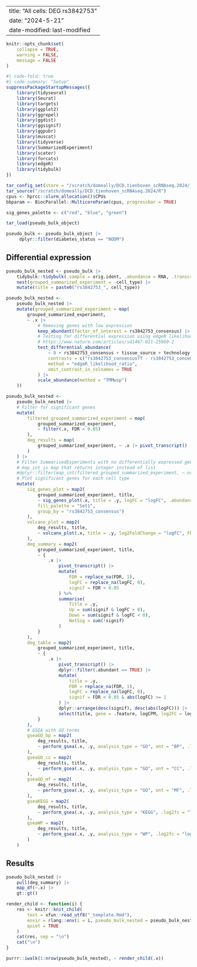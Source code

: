 
---
title: "All cells: DEG rs3842753"
date: "2024-5-21" 
date-modified: last-modified
---

```r
knitr::opts_chunk$set(
    collapse = TRUE,
    warning = FALSE,
    message = FALSE
)
```


```r
#| code-fold: true
#| code-summary: "Setup"
suppressPackageStartupMessages({
    library(tidyseurat)
    library(Seurat)
    library(targets)
    library(ggplot2)
    library(ggrepel)
    library(ggdist)
    library(ggsignif)
    library(ggpubr)
    library(muscat)
    library(tidyverse)
    library(SummarizedExperiment)
    library(scater)
    library(forcats)
    library(edgeR)
    library(tidybulk)
})

tar_config_set(store = "/scratch/domeally/DCD.tienhoven_scRNAseq.2024/_targets")
tar_source("/scratch/domeally/DCD.tienhoven_scRNAseq.2024/R")
cpus <- hprcc::slurm_allocation()$CPUs
bbparam <- BiocParallel::MulticoreParam(cpus, progressbar = TRUE)

sig_genes_palette <- c("red", "blue", "green")

tar_load(pseudo_bulk_object)

pseudo_bulk <- pseudo_bulk_object |>
     dplyr::filter(diabetes_status == "NODM")
```

## Differential expression

```r

pseudo_bulk_nested <- pseudo_bulk |>
    tidybulk::tidybulk(.sample = orig.ident, .abundance = RNA, .transcript = .feature)  |>
    nest(grouped_summarized_experiment = -cell_type) |>
    mutate(title = paste0("rs3842753_", cell_type))
```


```r
pseudo_bulk_nested <-
    pseudo_bulk_nested |>
    mutate(grouped_summarized_experiment = map(
        grouped_summarized_experiment,
        ~ .x |>
            # Removing genes with low expression
            keep_abundant(factor_of_interest = rs3842753_consensus) |>
            # Testing for differential expression using edgeR likelihood ratio test
            # https://www.nature.com/articles/s41467-021-25960-2
            test_differential_abundance(
                ~ 0 + rs3842753_consensus + tissue_source + technology,
                contrasts = c("rs3842753_consensusTT - rs3842753_consensusTG"),
                method = "edgeR_likelihood_ratio",
                omit_contrast_in_colnames = TRUE
            ) |>
            scale_abundance(method = "TMMwsp")
    ))
```

```r
pseudo_bulk_nested <-
    pseudo_bulk_nested |>
    # Filter for significant genes
    mutate(
        filtered_grouped_summarized_experiment = map(
            grouped_summarized_experiment,
            ~ filter(.x, FDR < 0.05)
        ),
        deg_results = map(
            grouped_summarized_experiment, ~ .x |> pivot_transcript()
        )
    ) |>
    # Filter SummarisedExperiments with no differentially expressed genes
    # map_int is map that returns integer instead of list
    #dplyr::filter(map_int(filtered_grouped_summarized_experiment, ~ nrow(.x)) > 0) |>
    # Plot significant genes for each cell type
    mutate(
        sig_genes_plot = map2(
            grouped_summarized_experiment, title,
            ~ sig_genes_plot(.x, title = .y, logFC = "logFC", .abundance = "RNA_scaled",
            fill_palette = "Set1",
            group_by = "rs3842753_consensus")
        ),
        volcano_plot = map2(
            deg_results, title,
            ~ volcano_plot(.x, title = .y, log2FoldChange = "logFC", FDR = "FDR", pvalue="PValue", subtitle = NULL)
        ),
        deg_summary = map2(
            grouped_summarized_experiment, title,
            ~ {
                .x |>
                    pivot_transcript() |>
                    mutate(
                        FDR = replace_na(FDR, 1),
                        logFC = replace_na(logFC, 0),
                        signif = FDR < 0.05
                    ) %>%
                    summarise(
                        Title = .y,
                        Up = sum(signif & logFC > 0),
                        Down = sum(signif & logFC < 0),
                        NotSig = sum(!signif)
                    )
            }
        ),
        deg_table = map2(
            grouped_summarized_experiment, title,
            ~ {
                .x |>
                    pivot_transcript() |>
                    dplyr::filter(.abundant == TRUE) |>
                    mutate(
                        title = .y,
                        FDR = replace_na(FDR, 1),
                        logFC = replace_na(logFC, 0),
                        signif = FDR < 0.05 & abs(logFC) >= 1
                    ) |>
                    dplyr::arrange(desc(signif), desc(abs(logFC))) |>
                    select(title, gene = .feature, logCPM, log2FC = logFC, LR, pvalue = PValue, padj = FDR, signif)
            } 
        ),
        # GSEA with GO terms
        gseaGO_bp = map2(
            deg_results, title,
            ~ perform_gsea(.x, .y, analysis_type = "GO", ont = "BP", .log2fc = "logFC")
        ),
        gseaGO_cc = map2(
            deg_results, title,
            ~ perform_gsea(.x, .y, analysis_type = "GO", ont = "CC", .log2fc = "logFC")
        ),
        gseaGO_mf = map2(
            deg_results, title,
            ~ perform_gsea(.x, .y, analysis_type = "GO", ont = "MF", .log2fc = "logFC")
        ),
        gseaKEGG = map2(
            deg_results, title,
            ~ perform_gsea(.x, .y, analysis_type = "KEGG", .log2fc = "logFC")
        ),
        gseaWP = map2(
            deg_results, title,
            ~ perform_gsea(.x, .y, analysis_type = "WP", .log2fc = "logFC")
        )
    )
```

## Results
```r
pseudo_bulk_nested |>
    pull(deg_summary) |>
    map_df(~.x) |>
    gt::gt()
```

```r
render_child <- function(i) {
    res <- knitr::knit_child(
        text = xfun::read_utf8("_template.Rmd"),
        envir = rlang::env(i = i, pseudo_bulk_nested = pseudo_bulk_nested),
        quiet = TRUE
    )
    cat(res, sep = "\n")
    cat("\n")
}

purrr::iwalk(1:nrow(pseudo_bulk_nested), ~ render_child(.x))
```
